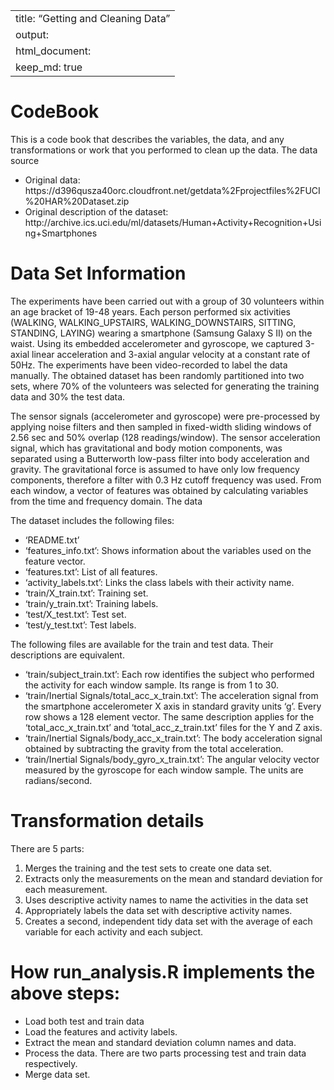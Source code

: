 
---
title: "Getting and Cleaning Data"
output: 
  html_document:
    keep_md: true
---

# CodeBook

This is a code book that describes the variables, the data, and any transformations or work that you performed to clean up the data.
The data source

- Original data: https://d396qusza40orc.cloudfront.net/getdata%2Fprojectfiles%2FUCI%20HAR%20Dataset.zip
- Original description of the dataset: http://archive.ics.uci.edu/ml/datasets/Human+Activity+Recognition+Using+Smartphones

# Data Set Information

The experiments have been carried out with a group of 30 volunteers within an age bracket of 19-48 years. Each person performed six activities (WALKING, WALKING_UPSTAIRS, WALKING_DOWNSTAIRS, SITTING, STANDING, LAYING) wearing a smartphone (Samsung Galaxy S II) on the waist. Using its embedded accelerometer and gyroscope, we captured 3-axial linear acceleration and 3-axial angular velocity at a constant rate of 50Hz. The experiments have been video-recorded to label the data manually. The obtained dataset has been randomly partitioned into two sets, where 70% of the volunteers was selected for generating the training data and 30% the test data.

The sensor signals (accelerometer and gyroscope) were pre-processed by applying noise filters and then sampled in fixed-width sliding windows of 2.56 sec and 50% overlap (128 readings/window). The sensor acceleration signal, which has gravitational and body motion components, was separated using a Butterworth low-pass filter into body acceleration and gravity. The gravitational force is assumed to have only low frequency components, therefore a filter with 0.3 Hz cutoff frequency was used. From each window, a vector of features was obtained by calculating variables from the time and frequency domain.
The data

The dataset includes the following files:

- 'README.txt'
- 'features_info.txt': Shows information about the variables used on the feature vector.
- 'features.txt': List of all features.
- 'activity_labels.txt': Links the class labels with their activity name.
- 'train/X_train.txt': Training set.
- 'train/y_train.txt': Training labels.
- 'test/X_test.txt': Test set.
- 'test/y_test.txt': Test labels.

The following files are available for the train and test data. Their descriptions are equivalent.

-  'train/subject_train.txt': Each row identifies the subject who performed the activity for each window sample. Its range is from 1 to 30.
-  'train/Inertial Signals/total_acc_x_train.txt': The acceleration signal from the smartphone accelerometer X axis in standard gravity units 'g'. Every row shows a 128 element vector. The same description applies for the 'total_acc_x_train.txt' and 'total_acc_z_train.txt' files for the Y and Z axis.
- 'train/Inertial Signals/body_acc_x_train.txt': The body acceleration signal obtained by subtracting the gravity from the total acceleration.
- 'train/Inertial Signals/body_gyro_x_train.txt': The angular velocity vector measured by the gyroscope for each window sample. The units are radians/second.

# Transformation details

There are 5 parts:

1. Merges the training and the test sets to create one data set.
2. Extracts only the measurements on the mean and standard deviation for each measurement.
3. Uses descriptive activity names to name the activities in the data set
4. Appropriately labels the data set with descriptive activity names.
5. Creates a second, independent tidy data set with the average of each variable for each activity and each subject.

# How run_analysis.R implements the above steps:

- Load both test and train data
- Load the features and activity labels.
- Extract the mean and standard deviation column names and data.
- Process the data. There are two parts processing test and train data respectively.
- Merge data set.

